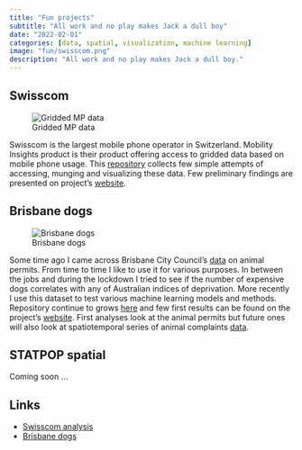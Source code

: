 ```yaml
---
title: "Fun projects"
subtitle: "All work and no play makes Jack a dull boy"
date: "2022-02-01"
categories: [data, spatial, visualization, machine learning]
image: "fun/swisscom.png"
description: "All work and no play makes Jack a dull boy."
---
```


## Swisscom  

![Gridded MP data](fun/swisscom.png)

Swisscom is the largest mobile phone operator in Switzerland. Mobility Insights product is their product offering access to gridded data based on mobile phone usage. This [repository](https://github.com/RPanczak/FUN_swisscom) collects few simple attempts of accessing, munging and visualizing these data. Few preliminary findings are presented on project's [website](https://rpanczak.github.io/FUN_swisscom/).  

## Brisbane dogs 

![Brisbane dogs](fun/dogs.png)

Some time ago I came across Brisbane City Council's [data](https://www.data.brisbane.qld.gov.au/data/dataset/current-animal-related-permits) on animal permits. From time to time I like to use it for various purposes. In between the jobs and during the lockdown I tried to see if the number of expensive dogs  correlates with any of Australian indices of deprivation. More recently I use this dataset to test various machine learning models and methods. Repository continue to grows [here](https://github.com/RPanczak/FUN_BCC-animals) and few first results can be found on the project's [website](https://rpanczak.github.io/FUN_BCC-animals/). First analyses look at the animal permits but future ones will also look at spatiotemporal series of animal complaints [data](https://www.data.brisbane.qld.gov.au/data/dataset/animal-related-complaints).  

## STATPOP spatial

Coming soon ...   

## Links

- [<i class="fab fa-github"></i> Swisscom analysis](https://github.com/RPanczak/FUN_swisscom)
- [<i class="fab fa-github"></i> Brisbane dogs](https://github.com/RPanczak/FUN_BCC-animals)